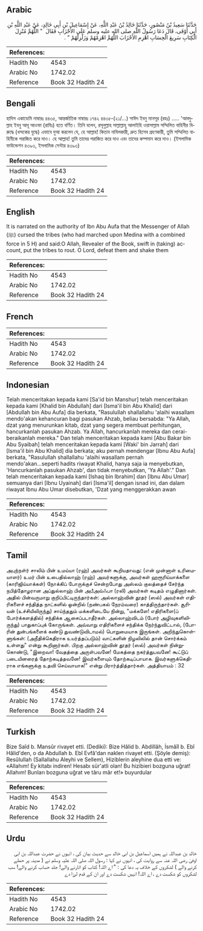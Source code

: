 ## Arabic


<div dir="rtl" lang="ar" style={{fontSize:'larger',backgroundColor:'#f8f9fa',padding:20}}>
حَدَّثَنَا سَعِيدُ بْنُ مَنْصُورٍ، حَدَّثَنَا خَالِدُ بْنُ عَبْدِ اللَّهِ، عَنْ إِسْمَاعِيلَ بْنِ أَبِي خَالِدٍ، عَنْ عَبْدِ اللَّهِ بْنِ أَبِي أَوْفَى، قَالَ دَعَا رَسُولُ اللَّهِ صلى الله عليه وسلم عَلَى الأَحْزَابِ فَقَالَ ‏ "‏ اللَّهُمَّ مُنْزِلَ الْكِتَابِ سَرِيعَ الْحِسَابِ اهْزِمِ الأَحْزَابَ اللَّهُمَّ اهْزِمْهُمْ وَزَلْزِلْهُمْ ‏"‏ ‏.‏
</div>
<div style={{backgroundColor:'#f8f9fa',padding:20, marginBottom: 10}}><table> <thead> <tr> <th>References:</th> <th></th> </tr> </thead> <tbody><tr><td>Hadith No</td><td>4543</td></tr><tr><td>Arabic No</td><td>1742.02</td></tr><tr><td>Reference</td><td>Book 32 Hadith 24</td></tr></tbody></table></div>

## Bengali


<div dir="ltr" lang="bn" style={{fontSize:'larger',backgroundColor:'#f8f9fa',padding:20}}>
হাদিস একাডেমি নাম্বারঃ ৪৪৩৫, আন্তর্জাতিক নাম্বারঃ ১৭৪২ ৪৪৩৫-(২১/...) সাঈদ ইবনু মানসূর (রহঃ) ..... 'আবদুল্লাহ ইবনু আবূ আওফা (রাযিঃ) হতে বর্ণিত। তিনি বলেন, রসূলুল্লাহ সাল্লাল্লাহু আলাইহি ওয়াসাল্লাম সম্মিলিত বাহিনীর বিরুদ্ধে (খন্দকের যুদ্ধে) এভাবে দুআ করলেন যে, হে আল্লাহ! কিতাব নাযিলকারী, দ্রুত হিসেব গ্রহণকারী, তুমি সম্মিলিত বাহিনীকে পরাজিত করে দাও। হে আল্লাহ! তুমি তাদের পরাজিত করে দাও এবং তাদের কম্পমান করে দাও। (ইসলামিক ফাউন্ডেশন ৪৩৯৩, ইসলামিক সেন্টার ৪৩৯৩)
</div>
<div style={{backgroundColor:'#f8f9fa',padding:20, marginBottom: 10}}><table> <thead> <tr> <th>References:</th> <th></th> </tr> </thead> <tbody><tr><td>Hadith No</td><td>4543</td></tr><tr><td>Arabic No</td><td>1742.02</td></tr><tr><td>Reference</td><td>Book 32 Hadith 24</td></tr></tbody></table></div>

## English


<div dir="ltr" lang="en" style={{fontSize:'larger',backgroundColor:'#f8f9fa',padding:20}}>
It is narrated on the authority of Ibn Abu Aufa that the Messenger of Allah (ﷺ) cursed the tribes (who had marched upon Medina with a combined force in 5 H) and said:O Allah, Revealer of the Book, swift in (taking) account, put the tribes to rout. O Lord, defeat them and shake them
</div>
<div style={{backgroundColor:'#f8f9fa',padding:20, marginBottom: 10}}><table> <thead> <tr> <th>References:</th> <th></th> </tr> </thead> <tbody><tr><td>Hadith No</td><td>4543</td></tr><tr><td>Arabic No</td><td>1742.02</td></tr><tr><td>Reference</td><td>Book 32 Hadith 24</td></tr></tbody></table></div>

## French


<div dir="ltr" lang="fr" style={{fontSize:'larger',backgroundColor:'#f8f9fa',padding:20}}>

</div>
<div style={{backgroundColor:'#f8f9fa',padding:20, marginBottom: 10}}><table> <thead> <tr> <th>References:</th> <th></th> </tr> </thead> <tbody><tr><td>Hadith No</td><td>4543</td></tr><tr><td>Arabic No</td><td>1742.02</td></tr><tr><td>Reference</td><td>Book 32 Hadith 24</td></tr></tbody></table></div>

## Indonesian


<div dir="ltr" lang="id" style={{fontSize:'larger',backgroundColor:'#f8f9fa',padding:20}}>
Telah menceritakan kepada kami [Sa'id bin Manshur] telah menceritakan kepada kami [Khalid bin Abdullah] dari [Isma'il bin Abu Khalid] dari [Abdullah bin Abu Aufa] dia berkata, "Rasulullah shallallahu 'alaihi wasallam mendo'akan kehancuran bagi pasukan Ahzab, beliau bersabda: "Ya Allah, dzat yang menurunkan kitab, dzat yang segera membuat perhitungan, hancurkanlah pasukan Ahzab. Ya Allah, hancurkanlah mereka dan cerai-beraikanlah mereka." Dan telah menceritakan kepada kami [Abu Bakar bin Abu Syaibah] telah menceritakan kepada kami [Waki' bin Jarrah] dari [Isma'il bin Abu Khalid] dia berkata; aku pernah mendengar [Ibnu Abu Aufa] berkata, "Rasulullah shallallahu 'alaihi wasallam pernah mendo'akan...seperti hadits riwayat Khalid, hanya saja ia menyebutkan, 'Hancurkanlah pasukan Ahzab', dan tidak menyebutkan, 'Ya Allah'." Dan telah menceritakan kepada kami [Ishaq bin Ibrahim] dan [Ibnu Abu Umar] semuanya dari [Ibnu Uyainah] dari [Isma'il] dengan isnad ini, dan dalam riwayat Ibnu Abu Umar disebutkan, 'Dzat yang menggerakkan awan
</div>
<div style={{backgroundColor:'#f8f9fa',padding:20, marginBottom: 10}}><table> <thead> <tr> <th>References:</th> <th></th> </tr> </thead> <tbody><tr><td>Hadith No</td><td>4543</td></tr><tr><td>Arabic No</td><td>1742.02</td></tr><tr><td>Reference</td><td>Book 32 Hadith 24</td></tr></tbody></table></div>

## Tamil


<div dir="ltr" lang="ta" style={{fontSize:'larger',backgroundColor:'#f8f9fa',padding:20}}>
அபுந்நள்ர் சாலிம் பின் உமய்யா (ரஹ்) அவர்கள் கூறியதாவது: (என் முன்னாள் உரிமையாளர்) உமர் பின் உபைதில்லாஹ் (ரஹ்) அவர்களுக்கு, அவர்கள் ஹரூரிய்யாக்களை (காரிஜிய்யாக்கள்) நோக்கிப் போருக்குச் சென்றபோது அஸ்லம் குலத்தைச் சேர்ந்த நபித்தோழரான அப்துல்லாஹ் பின் அபீஅவ்ஃபா (ரலி) அவர்கள் கடிதம் எழுதினார்கள். அதில் பின்வருமாறு குறிப்பிட்டிருந்தார்கள்: அல்லாஹ்வின் தூதர் (ஸல்) அவர்கள் எதிரிகளைச் சந்தித்த நாட்களில் ஒன்றில் (நண்பகல் நேரம்வரை) காத்திருந்தார்கள். சூரியன் (உச்சியிலிருந்து) சாய்ந்ததும் மக்களிடையே நின்று, "மக்களே! எதிரிகளை(ப் போர்க்களத்தில்) சந்திக்க ஆசைப்படாதீர்கள். அல்லாஹ்விடம் (போர் அழிவுகளிலிருந்து) பாதுகாப்புக் கோருங்கள். அவ்வாறு எதிரிகளைச் சந்திக்க நேர்ந்துவிட்டால், (போரின் துன்பங்களைக் கண்டு துவண்டுவிடாமல்) பொறுமையாக இருங்கள். அறிந்துகொள்ளுங்கள்: (அநீதிக்கெதிராக உயர்த்தப்படும்) வாட்களின் நிழலிலில் தான் சொர்க்கம் உள்ளது" என்று கூறினார்கள். பிறகு அல்லாஹ்வின் தூதர் (ஸல்) அவர்கள் நின்றுகொண்டு, "இறைவா! வேதத்தை அருள்பவனே! மேகத்தை நகர்த்துபவனே! கூட்டுப் படையினரைத் தோற்கடித்தவனே! இவர்களையும் தோற்கடிப்பாயாக. இவர்களுக்கெதிராக எங்களுக்கு உதவி செய்வாயாக!" என்று பிரார்த்தித்தார்கள். அத்தியாயம் : 32
</div>
<div style={{backgroundColor:'#f8f9fa',padding:20, marginBottom: 10}}><table> <thead> <tr> <th>References:</th> <th></th> </tr> </thead> <tbody><tr><td>Hadith No</td><td>4543</td></tr><tr><td>Arabic No</td><td>1742.02</td></tr><tr><td>Reference</td><td>Book 32 Hadith 24</td></tr></tbody></table></div>

## Turkish


<div dir="ltr" lang="tr" style={{fontSize:'larger',backgroundColor:'#f8f9fa',padding:20}}>
Bize Saîd b. Mansûr rivayet etti. (Dediki): Bize Hâlid b. Abdillâh, İsmâîl b. Ebî Hâlid'den, o da Abdullah b. Ebî Evfâ'dan nak­len rivayet etti. (Şöyle demiş): Resûlullah (Sallallahu Aleyhi ve Sellem), Hiziblerin aleyhine dua etti ve: «Allahım! Ey kitabı indiren! Hesabı sür'atli olan! Bu hizibieri bozguna uğrat! Allahım! Bunları bozguna uğrat ve târu mâr et!» buyurdular
</div>
<div style={{backgroundColor:'#f8f9fa',padding:20, marginBottom: 10}}><table> <thead> <tr> <th>References:</th> <th></th> </tr> </thead> <tbody><tr><td>Hadith No</td><td>4543</td></tr><tr><td>Arabic No</td><td>1742.02</td></tr><tr><td>Reference</td><td>Book 32 Hadith 24</td></tr></tbody></table></div>

## Urdu


<div dir="rtl" lang="ur" style={{fontSize:'larger',backgroundColor:'#f8f9fa',padding:20}}>
خالد بن عبداللہ نے ہمیں اسماعیل بن ابی خالد سے حدیث بیان کی ، انہوں نے حضرت عبداللہ بن ابی اوفیٰ رضی اللہ عنہ سے روایت کی ، انہوں نے کہا : رسول اللہ صلی اللہ علیہ وسلم نے ( مدینہ پر حملے کرنے والے ) لشکروں کے خلاف یہ دعا کی : " اے اللہ! کتاب کو اتارنے والے! جلد حساب کرنے والے! سب لشکروں کو شکست دے ، اے اللہ! انہیں شکست دے اور ان کے قدم لرزا دے
</div>
<div style={{backgroundColor:'#f8f9fa',padding:20, marginBottom: 10}}><table> <thead> <tr> <th>References:</th> <th></th> </tr> </thead> <tbody><tr><td>Hadith No</td><td>4543</td></tr><tr><td>Arabic No</td><td>1742.02</td></tr><tr><td>Reference</td><td>Book 32 Hadith 24</td></tr></tbody></table></div>